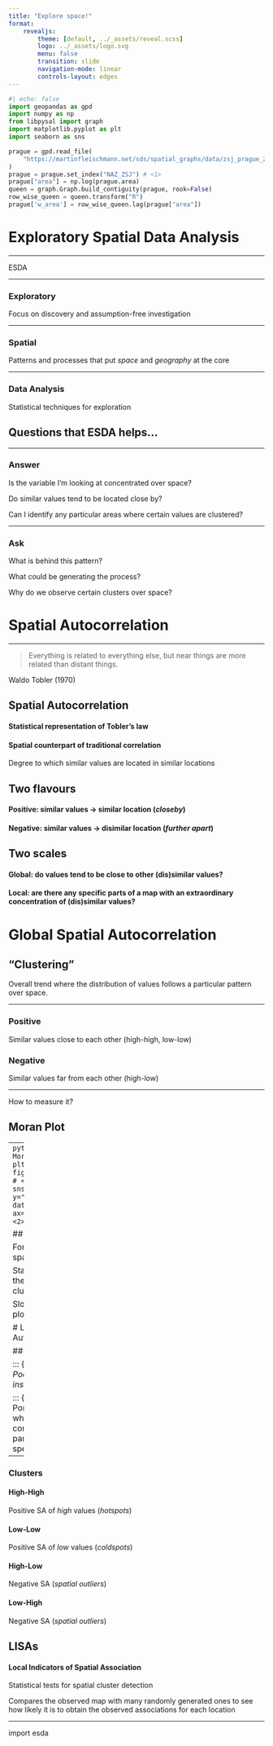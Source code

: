 ```yaml
---
title: "Explore space!"
format:
    revealjs:
        theme: [default, ../_assets/reveal.scss]
        logo: ../_assets/logo.svg
        menu: false
        transition: slide
        navigation-mode: linear
        controls-layout: edges
---
```


```python
#| echo: false
import geopandas as gpd
import numpy as np
from libpysal import graph
import matplotlib.pyplot as plt
import seaborn as sns

prague = gpd.read_file(
    "https://martinfleischmann.net/sds/spatial_graphs/data/zsj_prague_2021.gpkg"
)
prague = prague.set_index("NAZ_ZSJ") # <1>
prague["area"] = np.log(prague.area)
queen = graph.Graph.build_contiguity(prague, rook=False)
row_wise_queen = queen.transform("R")
prague['w_area'] = row_wise_queen.lag(prague["area"])
```

# Exploratory Spatial Data Analysis

---

::: {.r-fit-text}
ESDA
:::

---

### Exploratory

::: {.r-fit-text .fragment .fade-in}
Focus on discovery and assumption-free investigation
:::

---

### Spatial

::: {.r-fit-text .fragment .fade-in}
Patterns and processes that put *space* and *geography* at the core
:::

---

### Data Analysis

::: {.r-fit-text .fragment .fade-in}
Statistical techniques for exploration
:::

## Questions that ESDA helps...

---

### Answer

::: {.r-fit-text .fragment .fade-in}
Is the variable I'm looking at concentrated over space?
:::

::: {.r-fit-text .fragment .fade-in}
Do similar values tend to be located close by?
:::

::: {.r-fit-text .fragment .fade-in}
Can I identify any particular areas where certain values are clustered?
:::

---

### Ask
::: {.r-fit-text .fragment .fade-in}
What is behind this pattern?
:::

::: {.r-fit-text .fragment .fade-in}
What could be generating the process?
:::

::: {.r-fit-text .fragment .fade-in}
Why do we observe certain clusters over space?
:::

# Spatial Autocorrelation

---

> Everything is related to everything else, but near things are more related than distant things.

::: {.fragment .fade-in}
Waldo Tobler (1970)
:::

## Spatial Autocorrelation

::: {.fragment .fade-in}
#### Statistical representation of Tobler's law
:::

::: {.fragment .fade-in}
#### Spatial counterpart of traditional correlation
:::

::: {.fragment .fade-in}
Degree to which similar values are located in similar locations
:::

## Two flavours

::: {.fragment .fade-in}
#### Positive: similar values $\rightarrow$ similar location (*closeby*)
:::

::: {.fragment .fade-in}
#### Negative: similar values $\rightarrow$ disimilar location (*further apart*)
:::

## Two scales

::: {.fragment .fade-in}
#### Global: do values tend to be close to other (dis)similar values?
:::

::: {.fragment .fade-in}
#### Local: are there any specific parts of a map with an extraordinary concentration of (dis)similar values?
:::

# Global Spatial Autocorrelation

## "Clustering"

::: {.fragment .fade-in}
Overall trend where the distribution of values follows a particular pattern
over space.
:::

---

### Positive
Similar values close to each other (high-high, low-low)

::: {.fragment .fade-in}
### Negative
Similar values far from each other (high-low)
:::

---

::: {.r-fit-text}
How to measure it?
:::

## Moran Plot

---
```python
#| fig-cap: Moran Plot
f, ax = plt.subplots(1, figsize=(6, 6))                     # <1>
sns.regplot(x="area", y="w_area", data=prague, ci=None, ax=ax, marker="."); # <2>
```


## Moran's I

[Formal test of global spatial autocorrelation]{.fragment .fade-in}

[Statistically identify the presence of clustering in a variable]{.fragment .fade-in}

[Slope of the Moran plot]{.fragment .fade-in}

# Local Spatial Autocorrelation

## "Clusters"

::: {.fragment .fade-in}
*Pockets of spatial instability*
:::

::: {.fragment .fade-in}
Portions of a map where values are correlated in a particularly strong and
specific way
:::

---

### Clusters

#### High-High
Positive SA of *high* values (*hotspots*)

::: {.fragment .fade-in}
#### Low-Low
Positive SA of *low* values (*coldspots*)
:::

::: {.fragment .fade-in}
#### High-Low
Negative SA (*spatial outliers*)

#### Low-High
Negative SA (*spatial outliers*)
:::

## LISAs

#### Local Indicators of Spatial Association

[Statistical tests for spatial cluster detection]{.fragment .fade-in}

[Compares the observed map with many randomly generated ones to see how likely
it is to obtain the observed associations for each location]{.fragment .fade-in}

---

::: {.r-fit-text .absolute top=25%}
import esda
:::